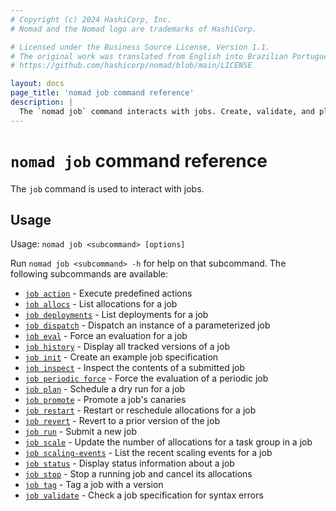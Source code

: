 ```yaml
---
# Copyright (c) 2024 HashiCorp, Inc.
# Nomad and the Nomad logo are trademarks of HashiCorp.

# Licensed under the Business Source License, Version 1.1.
# The original work was translated from English into Brazilian Portuguese.
# https://github.com/hashicorp/nomad/blob/main/LICENSE

layout: docs
page_title: 'nomad job command reference'
description: |
  The `nomad job` command interacts with jobs. Create, validate, and plan a job specification. Display allocations, deployments, history, and status. Execute predefined actions, dispatch parameterized jobs, inspect a job, force the evaluation of a periodic job, scale allocations, and promote canaries. Run, restart, revert, and stop a job.
---
```


# `nomad job` command reference

The `job` command is used to interact with jobs.

## Usage

Usage: `nomad job <subcommand> [options]`

Run `nomad job <subcommand> -h` for help on that subcommand. The following
subcommands are available:

- [`job action`][action] - Execute predefined actions
- [`job allocs`][allocs] - List allocations for a job
- [`job deployments`][deployments] - List deployments for a job
- [`job dispatch`][dispatch] - Dispatch an instance of a parameterized job
- [`job eval`][eval] - Force an evaluation for a job
- [`job history`][history] - Display all tracked versions of a job
- [`job init`][init] - Create an example job specification
- [`job inspect`][inspect] - Inspect the contents of a submitted job
- [`job periodic force`][periodic force] - Force the evaluation of a periodic job
- [`job plan`][plan] - Schedule a dry run for a job
- [`job promote`][promote] - Promote a job's canaries
- [`job restart`][restart] - Restart or reschedule allocations for a job
- [`job revert`][revert] - Revert to a prior version of the job
- [`job run`][run] - Submit a new job
- [`job scale`][scale] - Update the number of allocations for a task group in a job
- [`job scaling-events`][scaling-events] - List the recent scaling events for a job
- [`job status`][status] - Display status information about a job
- [`job stop`][stop] - Stop a running job and cancel its allocations
- [`job tag`][tag] - Tag a job with a version
- [`job validate`][validate] - Check a job specification for syntax errors


[action]: /nomad/docs/commands/job/action 'Execute predefined actions'
[allocs]: /nomad/docs/commands/job/allocs 'List allocations for a job'
[deployments]: /nomad/docs/commands/job/deployments 'List deployments for a job'
[dispatch]: /nomad/docs/commands/job/dispatch 'Dispatch an instance of a parameterized job'
[eval]: /nomad/docs/commands/job/eval 'Force an evaluation for a job'
[history]: /nomad/docs/commands/job/history 'Display all tracked versions of a job'
[init]: /nomad/docs/commands/job/init 'Create an example job specification'
[inspect]: /nomad/docs/commands/job/inspect 'Inspect the contents of a submitted job'
[periodic force]: /nomad/docs/commands/job/periodic-force 'Force the evaluation of a periodic job'
[plan]: /nomad/docs/commands/job/plan 'Schedule a dry run for a job'
[restart]: /nomad/docs/commands/job/restart 'Restart or reschedule allocations for a job'
[revert]: /nomad/docs/commands/job/revert 'Revert to a prior version of the job'
[run]: /nomad/docs/commands/job/run 'Submit a new job'
[status]: /nomad/docs/commands/job/status 'Display status information about a job'
[scale]: /nomad/docs/commands/job/scale 'Update the number of allocations for a task group in a job'
[scaling-events]: /nomad/docs/commands/job/scaling-events 'List the recent scaling events for a job'
[stop]: /nomad/docs/commands/job/stop 'Stop a running job and cancel its allocations'
[tag]: /nomad/docs/commands/job/tag 'Tag a job with a version'
[validate]: /nomad/docs/commands/job/validate 'Check a job specification for syntax errors'
[promote]: /nomad/docs/commands/job/promote

